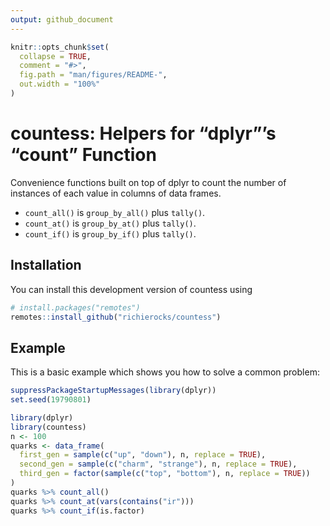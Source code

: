 ```yaml
---
output: github_document
---
```


<!-- README.md is generated from README.Rmd. Please edit that file -->

```r
knitr::opts_chunk$set(
  collapse = TRUE,
  comment = "#>",
  fig.path = "man/figures/README-",
  out.width = "100%"
)
```
# countess: Helpers for "dplyr"'s "count" Function

Convenience functions built on top of dplyr to count the number of instances of
each value in columns of data frames.

- `count_all()` is `group_by_all()` plus `tally()`. 
- `count_at()` is `group_by_at()` plus `tally()`. 
- `count_if()` is `group_by_if()` plus `tally()`. 

## Installation

You can install this development version of countess using

``` r
# install.packages("remotes")
remotes::install_github("richierocks/countess")
```

## Example

This is a basic example which shows you how to solve a common problem:

```r
suppressPackageStartupMessages(library(dplyr))
set.seed(19790801)
```

```r
library(dplyr)
library(countess)
n <- 100
quarks <- data_frame(
  first_gen = sample(c("up", "down"), n, replace = TRUE),
  second_gen = sample(c("charm", "strange"), n, replace = TRUE),
  third_gen = factor(sample(c("top", "bottom"), n, replace = TRUE))
)
quarks %>% count_all()
quarks %>% count_at(vars(contains("ir")))
quarks %>% count_if(is.factor)
```
